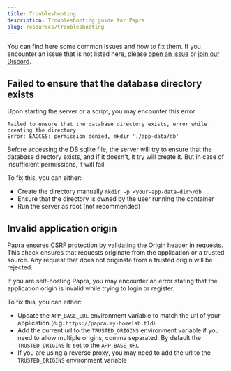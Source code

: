 ```yaml
---
title: Troubleshooting
description: Troubleshooting guide for Papra
slug: resources/troubleshooting
---
```


You can find here some common issues and how to fix them. If you encounter an issue that is not listed here, please [open an issue](https://github.com/papra-hq/papra/issues/new/choose) or [join our Discord](https://papra.app/discord).

## Failed to ensure that the database directory exists

Upon starting the server or a script, you may encounter this error

```
Failed to ensure that the database directory exists, error while creating the directory
Error: EACCES: permission denied, mkdir './app-data/db'

```

Before accessing the DB sqlite file, the server will try to ensure that the database directory exists, and if it doesn't, it try will create it. But in case of insufficient permissions, it will fail.

To fix this, you can either:

- Create the directory manually `mkdir -p <your-app-data-dir>/db`
- Ensure that the directory is owned by the user running the container
- Run the server as root (not recommended)

## Invalid application origin

Papra ensures [CSRF](https://en.wikipedia.org/wiki/Cross-site_request_forgery) protection by validating the Origin header in requests. This check ensures that requests originate from the application or a trusted source. Any request that does not originate from a trusted origin will be rejected.

If you are self-hosting Papra, you may encounter an error stating that the application origin is invalid while trying to login or register.

To fix this, you can either:

- Update the `APP_BASE_URL` environment variable to match the url of your application (e.g. `https://papra.my-homelab.tld`)
- Add the current url to the `TRUSTED_ORIGINS` environment variable if you need to allow multiple origins, comma separated. By default the `TRUSTED_ORIGINS` is set to the `APP_BASE_URL`
- If you are using a reverse proxy, you may need to add the url to the `TRUSTED_ORIGINS` environment variable



